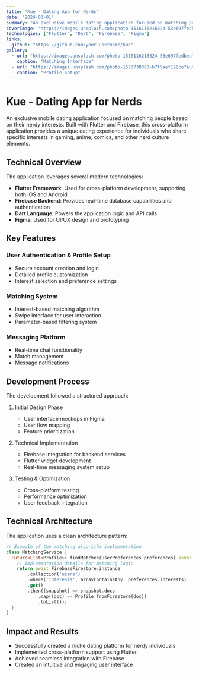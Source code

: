 ```yaml
---
title: "Kue - Dating App for Nerds"
date: "2024-03-01"
summary: "An exclusive mobile dating application focused on matching people based on their nerdy interests, built with Flutter and Firebase."
coverImage: "https://images.unsplash.com/photo-1516116216624-53e697fedbea?auto=format&fit=crop&q=80&w=2128&h=1424"
technologies: ["Flutter", "Dart", "Firebase", "Figma"]
links:
  github: "https://github.com/your-username/kue"
gallery:
  - url: "https://images.unsplash.com/photo-1516116216624-53e697fedbea?auto=format&fit=crop&q=80&w=2128&h=1424"
    caption: "Matching Interface"
  - url: "https://images.unsplash.com/photo-1533738363-b7f9aef128ce?auto=format&fit=crop&q=80&w=2128&h=1424"
    caption: "Profile Setup"
---
```


# Kue - Dating App for Nerds

An exclusive mobile dating application focused on matching people based on their nerdy interests. Built with Flutter and Firebase, this cross-platform application provides a unique dating experience for individuals who share specific interests in gaming, anime, comics, and other nerd culture elements.

## Technical Overview

The application leverages several modern technologies:

- **Flutter Framework**: Used for cross-platform development, supporting both iOS and Android
- **Firebase Backend**: Provides real-time database capabilities and authentication
- **Dart Language**: Powers the application logic and API calls
- **Figma**: Used for UI/UX design and prototyping

## Key Features

### User Authentication & Profile Setup
- Secure account creation and login
- Detailed profile customization
- Interest selection and preference settings

### Matching System
- Interest-based matching algorithm
- Swipe interface for user interaction
- Parameter-based filtering system

### Messaging Platform
- Real-time chat functionality
- Match management
- Message notifications

## Development Process

The development followed a structured approach:

1. Initial Design Phase
   - User interface mockups in Figma
   - User flow mapping
   - Feature prioritization

2. Technical Implementation
   - Firebase integration for backend services
   - Flutter widget development
   - Real-time messaging system setup

3. Testing & Optimization
   - Cross-platform testing
   - Performance optimization
   - User feedback integration

## Technical Architecture

The application uses a clean architecture pattern:

```dart
// Example of the matching algorithm implementation
class MatchingService {
  Future<List<Profile>> findMatches(UserPreferences preferences) async {
    // Implementation details for matching logic
    return await FirebaseFirestore.instance
        .collection('users')
        .where('interests', arrayContainsAny: preferences.interests)
        .get()
        .then((snapshot) => snapshot.docs
            .map((doc) => Profile.fromFirestore(doc))
            .toList());
  }
}
```

## Impact and Results

- Successfully created a niche dating platform for nerdy individuals
- Implemented cross-platform support using Flutter
- Achieved seamless integration with Firebase
- Created an intuitive and engaging user interface